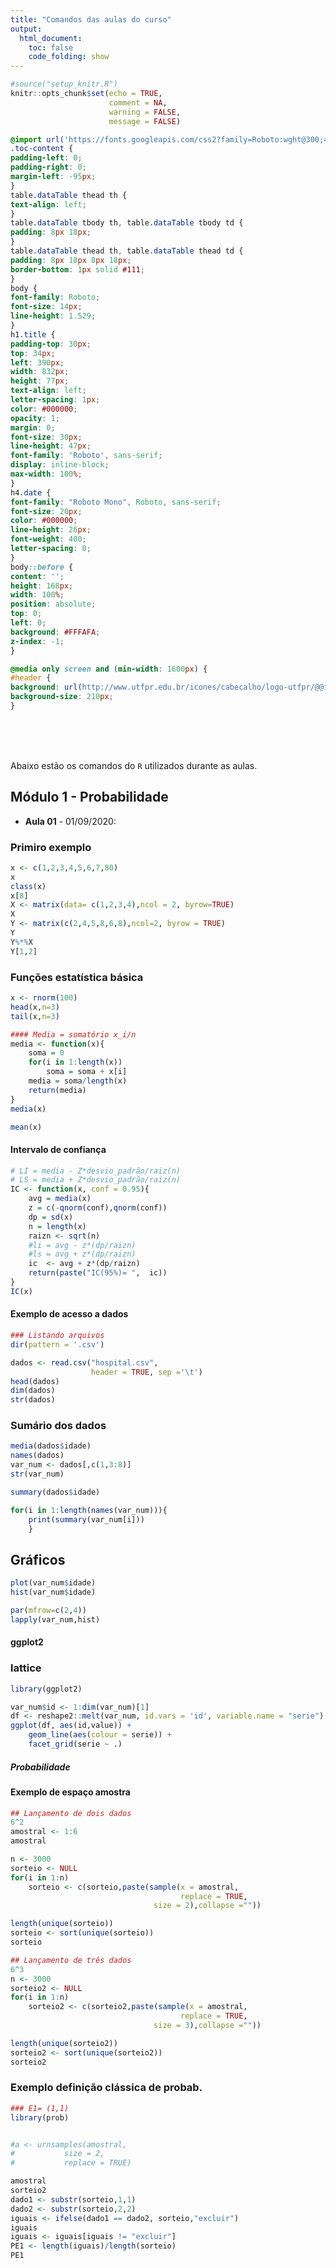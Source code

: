 ```yaml
---
title: "Comandos das aulas do curso"
output:
  html_document:
    toc: false
    code_folding: show
---
```


```r
#source("setup_knitr.R")
knitr::opts_chunk$set(echo = TRUE,
                      comment = NA,
                      warning = FALSE,
                      message = FALSE)
```


```css
@import url('https://fonts.googleapis.com/css2?family=Roboto:wght@300;400;500;700&display=swap');
.toc-content {
padding-left: 0;
padding-right: 0;
margin-left: -95px;
}
table.dataTable thead th {
text-align: left;
}
table.dataTable tbody th, table.dataTable tbody td {
padding: 8px 18px;
}
table.dataTable thead th, table.dataTable thead td {
padding: 8px 18px 8px 18px;
border-bottom: 1px solid #111;
}
body {
font-family: Roboto;
font-size: 14px;
line-height: 1.529;
}
h1.title {
padding-top: 30px;
top: 34px;
left: 390px;
width: 832px;
height: 77px;
text-align: left;
letter-spacing: 1px;
color: #000000;
opacity: 1;
margin: 0;
font-size: 30px;
line-height: 47px;
font-family: 'Roboto', sans-serif;
display: inline-block;
max-width: 100%;
}
h4.date {
font-family: "Roboto Mono", Roboto, sans-serif;
font-size: 20px;
color: #000000;
line-height: 26px;
font-weight: 400;
letter-spacing: 0;
}
body::before {
content: '';
height: 168px;
width: 100%;
position: absolute;
top: 0;
left: 0;
background: #FFFAFA;
z-index: -1;
}

@media only screen and (min-width: 1600px) {
#header {
background: url(http://www.utfpr.edu.br/icones/cabecalho/logo-utfpr/@@images/image.png) #FFFAFA right center no-repeat padding-box;
background-size: 210px;
}
```
<br>
<br>
<br>

Abaixo estão os comandos do `R` utilizados durante as aulas.


## Módulo 1 - Probabilidade

- **Aula 01** - $01/09/2020$:

### Primiro exemplo
```r
x <- c(1,2,3,4,5,6,7,80)
x
class(x)
x[8]
X <- matrix(data= c(1,2,3,4),ncol = 2, byrow=TRUE)
X
Y <- matrix(c(2,4,5,8,6,8),ncol=2, byrow = TRUE)
Y
Y%*%X
Y[1,2]
```
### Funções estatística básica
```r
x <- rnorm(100)
head(x,n=3)
tail(x,n=3)

#### Media = somatório x_i/n
media <- function(x){
    soma = 0
    for(i in 1:length(x))
        soma = soma + x[i]
    media = soma/length(x)
    return(media)
}
media(x)

mean(x)
```

#### Intervalo de confiança
```r
# LI = media - Z*desvio_padrão/raiz(n)
# LS = media + Z*desvio_padrão/raiz(n)
IC <- function(x, conf = 0.95){
    avg = media(x)
    z = c(-qnorm(conf),qnorm(conf))
    dp = sd(x)
    n = length(x)
    raizn <- sqrt(n)
    #li = avg - z*(dp/raizn)
    #ls = avg + z*(dp/raizn)
    ic  <- avg + z*(dp/raizn)
    return(paste("IC(95%)= ",  ic))
}
IC(x)
```

#### Exemplo de acesso a dados
```R
### Listando arquivos
dir(pattern = '.csv')

dados <- read.csv("hospital.csv",
                  header = TRUE, sep ='\t')
head(dados)
dim(dados)
str(dados)
```

### Sumário dos dados
```r
media(dados$idade)
names(dados)
var_num <- dados[,c(1,3:8)]
str(var_num)

summary(dados$idade)

for(i in 1:length(names(var_num))){
    print(summary(var_num[i]))
    }
```

## Gráficos
```r
plot(var_num$idade)
hist(var_num$idade)

par(mfrow=c(2,4))
lapply(var_num,hist)

```

#### ggplot2
### lattice
```R
library(ggplot2)

var_num$id <- 1:dim(var_num)[1]
df <- reshape2::melt(var_num, id.vars = 'id', variable.name = "serie")
ggplot(df, aes(id,value)) +
    geom_line(aes(colour = serie)) +
    facet_grid(serie ~ .)
```

##### Probabilidade
#### Exemplo de espaço amostra
```R
## Lançamento de dois dados
6^2
amostral <- 1:6
amostral

n <- 3000
sorteio <- NULL
for(i in 1:n)
    sorteio <- c(sorteio,paste(sample(x = amostral,
                                      replace = TRUE,
                                size = 2),collapse =""))

length(unique(sorteio))
sorteio <- sort(unique(sorteio))
sorteio

## Lançamento de três dados
6^3
n <- 3000
sorteio2 <- NULL
for(i in 1:n)
    sorteio2 <- c(sorteio2,paste(sample(x = amostral,
                                      replace = TRUE,
                                size = 3),collapse =""))

length(unique(sorteio2))
sorteio2 <- sort(unique(sorteio2))
sorteio2
```

### Exemplo definição clássica de probab.
```R
### E1= (1,1)
library(prob)


#a <- urnsamples(amostral,
#           size = 2,
#           replace = TRUE)

amostral
sorteio2
dado1 <- substr(sorteio,1,1)
dado2 <- substr(sorteio,2,2)
iguais <- ifelse(dado1 == dado2, sorteio,"excluir")
iguais
iguais <- iguais[iguais != "excluir"]
PE1 <- length(iguais)/length(sorteio)
PE1

```
